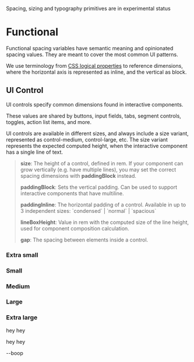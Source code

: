 
<Note variant="warning">Spacing, sizing and typography primitives are in experimental status</Note>

# Functional

Functional spacing variables have semantic meaning and opinionated spacing values. They are meant to cover the most common UI patterns.

We use terminology from [CSS logical properties](https://css-tricks.com/css-logical-properties/) to reference dimensions, where the horizontal axis is represented as inline, and the vertical as block.

## UI Control

UI controls specify common dimensions found in interactive components.

These values are shared by buttons, input fields, tabs, segment controls, toggles, action list items, and more.

UI controls are available in different sizes, and always include a size variant, represented as control-medium, control-large, etc. The size variant represents the expected computed height, when the interactive component has a single line of text.

<Blockquote>
<p><strong>size</strong>: The height of a control, defined in rem. If your component can grow vertically (e.g. have multiple lines), you may set the correct spacing dimensions with <strong>paddingBlock</strong> instead.</p>


<p>
  <strong>paddingBlock</strong>: Sets the vertical padding. Can be used to support interactive components that have
  multiline.
</p>

<p>
  <strong>paddingInline</strong>: The horizontal padding of a control. Available in up to 3 independent sizes:
  `condensed` | `normal` | `spacious`
</p>

<p>
  <strong>lineBoxHeight</strong>: Value in rem with the computed size of the line height, used for component composition
  calculation.
</p>

<p>
  <strong>gap</strong>: The spacing between elements inside a control.
</p>

</Blockquote>


### Extra small

<TokenBlock filePath="tokens/functional/size/size.json" tokenVariant="-xsmall-" />

### Small

<TokenBlock filePath="tokens/functional/size/size.json" tokenVariant="-small-" />

### Medium

<TokenBlock filePath="tokens/functional/size/size.json" tokenVariant="-medium-" />

### Large

<TokenBlock filePath="tokens/functional/size/size.json" tokenVariant="-large-" />

### Extra large

<TokenBlock filePath="tokens/functional/size/size.json" tokenVariant="-xlarge-" />

<Caption>hey hey</Caption>

<Note variant="info">hey hey</Note>

<InlineCode>--boop</InlineCode>
